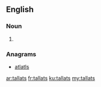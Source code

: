 ==English==

===Noun===
{{head|en|plural}}

# {{plural of|tallat|lang=en|nocat=1}}

===Anagrams===
* [[atlatls#English|atlatls]]

[[ar:tallats]]
[[fr:tallats]]
[[ku:tallats]]
[[my:tallats]]